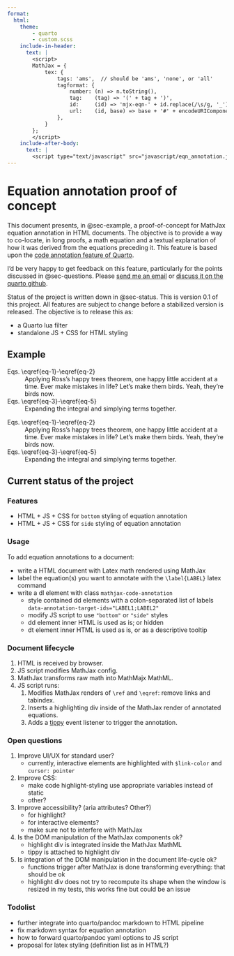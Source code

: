 ```yaml
---
format:
  html:
    theme:
        - quarto
        - custom.scss
    include-in-header:
      text: |
        <script>
        MathJax = {
            tex: {
                tags: 'ams',  // should be 'ams', 'none', or 'all'
                tagformat: {
                    number: (n) => n.toString(),
                    tag:    (tag) => '(' + tag + ')',
                    id:     (id) => 'mjx-eqn-' + id.replace(/\s/g, '_'),
                    url:    (id, base) => base + '#' + encodeURIComponent(id),
                },
            }
        };
        </script>
    include-after-body:
      text: |
        <script type="text/javascript" src="javascript/eqn_annotation.js"></script>
---
```


# Equation annotation proof of concept

This document presents, in @sec-example, a proof-of-concept for MathJax equation annotation in HTML documents.
The objective is to provide a way to co-locate, in long proofs, a math equation and a textual explanation of how it was derived from the equations preceding it.
This feature is based upon the [code annotation feature of Quarto](https://quarto.org/docs/authoring/code-annotation.html).

I'd be very happy to get feedback on this feature, particularly for the points discussed in @sec-questions. Please [send me an email](mailto: guillaume.dehaene+eqnAnnoation@gmail.com) or [discuss it on the quarto github](https://github.com/quarto-dev/quarto-cli/discussions/7413).

Status of the project is written down in @sec-status. This is version 0.1 of this project. All features are subject to change before a stabilized version is released. The objective is to release this as:

- a Quarto lua filter
- standalone JS + CSS for HTML styling

## Example {#sec-example}

\begin{align}
A &= \int B \label{eq-1} \\
  &= \sum C \label{eq-2} \\
  &= \frac{D}{2} \label{eq-3} \\
  &= E \label{eq-4} \\
  &= \int F \label{eq-5} \\
  &= G \label{eq-6} \\
  &= H \label{eq-7} \\
\end{align}

```{=html}
<!-- <dl class="code-annotation-container-grid"> -->
<dl class="mathjax-code-annotation">
    <dt data-annotation-target-ids="eq-1;eq-2">
        Eqs. \eqref{eq-1}-\eqref{eq-2}
    </dt>
    <dd>
        Applying Ross’s happy trees theorem, one happy little accident at a time. Ever make mistakes in life? Let’s make them birds. Yeah, they’re birds now.
    </dd>
    <dt data-annotation-target-ids="eq-3;eq-4;eq-5">
        Eqs. \eqref{eq-3}-\eqref{eq-5}
    </dt>
    <dd>
        Expanding the integral and simplying terms together.
    </dd>
</dl>
```

\begin{align}
A &= \int B \label{eq-11} \\
  &= \sum C \label{eq-12} \\
  &= \frac{D}{2} \label{eq-13} \\
  &= E \label{eq-14} \\
  &= \int F \label{eq-15} \\
  &= G \label{eq-16} \\
  &= H \label{eq-17} \\
\end{align}

```{=html}
<!-- <dl class="code-annotation-container-grid"> -->
<dl class="mathjax-code-annotation">
    <dt data-annotation-target-ids="eq-11;eq-12">
        Eqs. \eqref{eq-1}-\eqref{eq-2}
    </dt>
    <dd>
        Applying Ross’s happy trees theorem, one happy little accident at a time. Ever make mistakes in life? Let’s make them birds. Yeah, they’re birds now.
    </dd>
    <dt data-annotation-target-ids="eq-13;eq-14;eq-15">
        Eqs. \eqref{eq-3}-\eqref{eq-5}
    </dt>
    <dd>
        Expanding the integral and simplying terms together.
    </dd>
</dl>
```

## Current status of the project {#sec-status}

### Features

- HTML + JS + CSS for `bottom` styling of equation annotation
- HTML + JS + CSS for `side` styling of equation annotation

### Usage

To add equation annotations to a document:

- write a HTML document with Latex math rendered using MathJax
- label the equation(s) you want to annotate with the `\label{LABEL}` latex command
- write a dl element with class `mathjax-code-annotation`
    - style contained dd elements with a colon-separated list of labels `data-annotation-target-ids="LABEL1;LABEL2"`
    - modify JS script to use `"bottom"` or `"side"` styles
    - dd element inner HTML is used as is; or hidden
    - dt element inner HTML is used as is, or as a descriptive tooltip

### Document lifecycle

1. HTML is received by browser.
1. JS script modifies MathJax config.
1. MathJax transforms raw math into MathMajx MathML.
1. JS script runs:
    1. Modifies MathJax renders of `\ref` and `\eqref`: remove links and tabindex.
    1. Inserts a highlighting div inside of the MathJax render of annotated equations.
    1. Adds a [tippy](https://atomiks.github.io/tippyjs/) event listener to trigger the annotation.

### Open questions {#sec-questions}

1. Improve UI/UX for standard user?
    - currently, interactive elements are highlighted with `$link-color` and `cursor: pointer`
1. Improve CSS: 
    - make code highlight-styling use appropriate variables instead of static
    - other?
1. Improve accessibility? (aria attributes? Other?)
    - for highlight?
    - for interactive elements?
    - make sure not to interfere with MathJax
1. Is the DOM manipulation of the MathJax components ok?
    - highlight div is integrated inside the MathJax MathML
    - tippy is attached to highlight div
1. Is integration of the DOM manipulation in the document life-cycle ok?
    - functions trigger after MathJax is done transforming everything: that should be ok
    - highlight div does not try to recompute its shape when the window is resized
      in my tests, this works fine but could be an issue

### Todolist

- further integrate into quarto/pandoc markdown to HTML pipeline
- fix markdown syntax for equation annotation
- how to forward quarto/pandoc yaml options to JS script
- proposal for latex styling (definition list as in HTML?)
